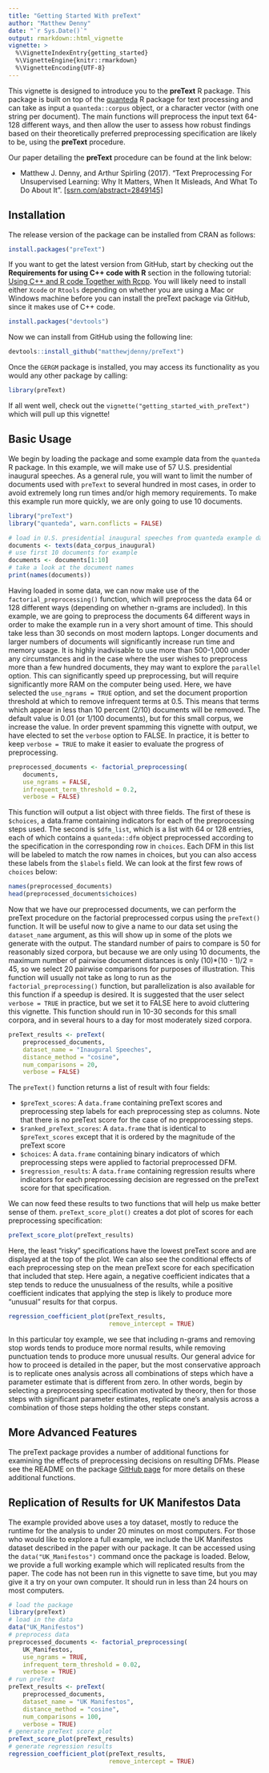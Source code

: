 ```yaml
---
title: "Getting Started With preText"
author: "Matthew Denny"
date: "`r Sys.Date()`"
output: rmarkdown::html_vignette
vignette: >
  %\VignetteIndexEntry{getting_started}
  %\VignetteEngine{knitr::rmarkdown}
  %\VignetteEncoding{UTF-8}
---
```


This vignette is designed to introduce you to the **preText** R package. This 
package is built on top of the [quanteda](https://github.com/kbenoit/quanteda)
R package for text processing and can take as input a `quanteda::corpus` object,
or a character vector (with one string per document). The main functions will
preprocess the input text 64-128 different ways, and then allow the user to 
assess how robust findings based on their theoretically preferred preprocessing specification are likely to be, using the **preText**
procedure.

Our paper detailing the **preText** procedure can be found at the link below:

* Matthew J. Denny, and Arthur Spirling (2017). "Text Preprocessing For Unsupervised Learning: Why It Matters, When It Misleads, And What To Do About It". [[ssrn.com/abstract=2849145]](https://ssrn.com/abstract=2849145)

## Installation
The release version of the package can be installed from CRAN as follows:
```r
install.packages("preText")
```  

If you want to get the latest version from GitHub, start by checking out the 
**Requirements for using C++ code with R** section in the following 
tutorial: [Using C++ and R code Together with Rcpp](http://www.mjdenny.com/Rcpp_Intro.html). 
You will likely need to install either `Xcode` or `Rtools` depending on whether 
you are using a Mac or Windows machine before you can install the preText package 
via GitHub, since it makes use of C++ code.

```r
install.packages("devtools")
```    
Now we can install from GitHub using the following line:
```r
devtools::install_github("matthewjdenny/preText")
```
Once the `GERGM` package is installed, you may access its functionality as you 
would any other package by calling:
```r
library(preText)
```
If all went well, check out the `vignette("getting_started_with_preText")` which 
will pull up this vignette!

## Basic Usage
We begin by loading the package and some example data from the `quanteda` R 
package. In this example, we will make use of 57 U.S. presidential inaugural 
speeches. As a general rule, you will want to limit the number of documents used
with `preText` to several hundred in most cases, in order to avoid extremely 
long run times and/or high memory requirements. To make this example run more 
quickly, we are only going to use 10 documents.
```r
library("preText")
library("quanteda", warn.conflicts = FALSE)

# load in U.S. presidential inaugural speeches from quanteda example data.
documents <- texts(data_corpus_inaugural)
# use first 10 documents for example
documents <- documents[1:10]
# take a look at the document names
print(names(documents))
```
Having loaded in some data, we can now make use of the `factorial_preprocessing()` 
function, which will preprocess the data 64 or 128 different ways (depending on
whether n-grams are included). In this example, we are going to preprocess the 
documents 64 different ways in order to make the example run in a very short 
amount of time. This should take less than 30 seconds on 
most modern laptops. Longer documents and larger numbers of documents will 
significantly increase run time and memory usage. It is highly inadvisable to use 
more than 500-1,000 under any circumstances and in the case where the user wishes 
to preprocess more than a few hundred documents, they may want to explore the 
`parallel` option. This can significantly speed up preprocessing, but will 
require significantly more RAM on the computer being used. Here, we have 
selected the `use_ngrams = TRUE` option, and set the document proportion 
threshold at which to remove infrequent terms at 0.5. This means that terms 
which appear in less than 10 percent (2/10) documents will be removed. The 
default value is 0.01 (or 1/100 documents), but for this small corpus, we 
increase the value. In order prevent spamming this vignette with output, we have 
elected to set the  `verbose` option to FALSE. In practice, it is better to keep 
`verbose = TRUE` to make it easier to evaluate the progress of preprocessing.
```r
preprocessed_documents <- factorial_preprocessing(
    documents,
    use_ngrams = FALSE,
    infrequent_term_threshold = 0.2,
    verbose = FALSE)
```
 This function will output a list object with 
three fields. The first of these is `$choices`, a data.frame containing indicators
for each of the preprocessing steps used. The second is `$dfm_list`, which is a 
list with 64 or 128 entries, each of which contains a `quanteda::dfm` object 
preprocessed according to the specification in the corresponding row in `choices`.
Each DFM in this list will be labeled to match the row names in choices, but you
can also access these labels from the `$labels` field. We can look at the first 
few rows of `choices` below:
```r
names(preprocessed_documents)
head(preprocessed_documents$choices)
```
Now that we have our preprocessed documents, we can perform the preText 
procedure on the factorial preprocessed corpus using the `preText()` function.
It will be useful now to give a name to our data set using the `dataset_name`
argument, as this will show up in some of the plots we generate with the output.
The standard number of pairs to compare is 50 for reasonably sized corpora, but
because we are only using 10 documents, the maximum number of pairwise document
distances is only (10)*(10 - 1)/2 = 45, so we select 20 pairwise comparisons for
purposes of illustration. This function will usually not take as long to run as 
the `factorial_preprocessing()` function, but parallelization is also available 
for this function if a speedup is desired. It is suggested that the user select
`verbose = TRUE` in practice, but we set it to FALSE here to avoid cluttering 
this vignette. This function should run in 10-30 seconds for this small corpora, 
and in several hours to a day for most moderately sized corpora.
```r
preText_results <- preText(
    preprocessed_documents,
    dataset_name = "Inaugural Speeches",
    distance_method = "cosine",
    num_comparisons = 20,
    verbose = FALSE)
```
The `preText()` function returns a list of result with four fields:

* `$preText_scores`: A `data.frame` containing preText scores and preprocessing step labels for each preprocessing step as columns. Note that there is no preText score for the case of no prepprocessing steps. 
* `$ranked_preText_scores`: A `data.frame` that is identical to `$preText_scores` except that it is ordered by the magnitude of the preText score
* `$choices`: A `data.frame` containing binary indicators of which preprocessing 
steps were applied to factorial preprocessed DFM. 
* `$regression_results`: A `data.frame` containing regression results where indicators for each preprocessing decision are regressed on the preText score for that specification.

We can now feed these results to two functions that will help us make better 
sense of them. `preText_score_plot()` creates a dot plot of scores for each 
preprocessing specification:
```r
preText_score_plot(preText_results)
```
Here, the least "risky" specifications have the lowest preText score and are 
displayed at the top of the plot. We can also see the conditional effects of 
each preprocessing step on the mean preText score for each specification that 
included that step. Here again, a negative coefficient indicates that a step 
tends to reduce the unusualness of the results, while a positive coefficient
indicates that applying the step is likely to produce more "unusual" results for 
that corpus.
```r
regression_coefficient_plot(preText_results,
                            remove_intercept = TRUE)
```
In this particular toy example, we see that including n-grams and removing 
stop words tends to produce more normal results, while removing punctuation
tends to produce more unusual results. Our general advice for how to proceed is detailed in the paper, but the most conservative approach is to replicate ones analysis across all combinations of steps which have a parameter estimate that is different from zero. In other words, begin by selecting a preprocessing specification motivated by theory, then for those steps with significant parameter estimates, replicate one's analysis across a combination of those steps holding the other steps constant. 

## More Advanced Features
The preText package provides a number of additional functions for examining the
effects of preprocessing decisions on resulting DFMs. Please see the README on
the package [GitHub page](https://github.com/matthewjdenny/preText) for more
details on these additional functions.

## Replication of Results for UK Manifestos Data
The example provided above uses a toy dataset, mostly to reduce the runtime for 
the analysis to under 20 minutes on most computers. For those who would like
to explore a full example, we include the UK Manifestos dataset described in the 
paper with our package. It can be accessed using the `data("UK_Manifestos")`
command once the package is loaded. Below, we provide a full working example 
which will replicated results from the paper. The code has not been run in this 
vignette to save time, but you may give it a try on your own computer. It should 
run in less than 24 hours on most computers.
```r
# load the package
library(preText)
# load in the data
data("UK_Manifestos")
# preprocess data
preprocessed_documents <- factorial_preprocessing(
    UK_Manifestos,
    use_ngrams = TRUE,
    infrequent_term_threshold = 0.02,
    verbose = TRUE)
# run preText
preText_results <- preText(
    preprocessed_documents,
    dataset_name = "UK Manifestos",
    distance_method = "cosine",
    num_comparisons = 100,
    verbose = TRUE)
# generate preText score plot
preText_score_plot(preText_results)
# generate regression results
regression_coefficient_plot(preText_results,
                            remove_intercept = TRUE)
```

